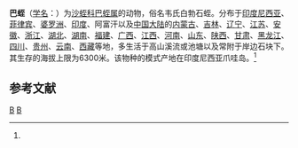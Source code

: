{{Speciesbox
| image = Barbronia weberi.jpg
| taxon = Barbronia weberi
| binomial_authority = (Blanchard, 1897)<ref name='id10318'>{{cite web| url =http://www.bioinfo.cn/db05/BjdwSpecies.php?action=view&id=10318| title =巴蛭| work =《中国动物物种编目数据库》| publisher =中国科学院微生物研究所| author =中国科学院动物研究所| accessdate =2009-04-16| deadurl =yes| archiveurl =https://web.archive.org/web/20160305074250/http://www.bioinfo.cn/db05/BjdwSpecies.php?action=view&id=10318| archivedate =2016-03-05}}</ref>
}}

'''巴蛭'''（[[学名|学名]]：{{lang|la|''Barbronia weberi''}}）为[[沙蛭科|沙蛭科]][[巴蛭属|巴蛭属]]的动物，俗名韦氏白勃石蛭。分布于[[印度尼西亚|印度尼西亚]]、[[菲律宾|菲律宾]]、[[婆罗洲|婆罗洲]]、[[印度|印度]]、阿富汗以及[[中国大陆|中国大陆]]的[[内蒙古|内蒙古]]、[[吉林|吉林]]、[[辽宁|辽宁]]、[[江苏|江苏]]、[[安徽|安徽]]、[[浙江|浙江]]、[[湖北|湖北]]、[[湖南|湖南]]、[[福建|福建]]、[[广西|广西]]、[[江西|江西]]、[[河南|河南]]、[[山东|山东]]、[[陕西|陕西]]、[[甘肃|甘肃]]、[[黑龙江|黑龙江]]、[[四川|四川]]、[[贵州|贵州]]、[[云南|云南]]、[[西藏|西藏]]等地，多生活于高山溪流或池塘以及常附于岸边石块下。其生存的海拔上限为6300米。该物种的模式产地在印度尼西亚爪哇岛。<ref name='id10318'/>

== 参考文献 ==
{{reflist}}

{{Taxonbar|from=Q5179133}}

[[Category:巴蛭属|B]]
[[Category:1897年描述的动物|B]]


{{环节动物小作品}}